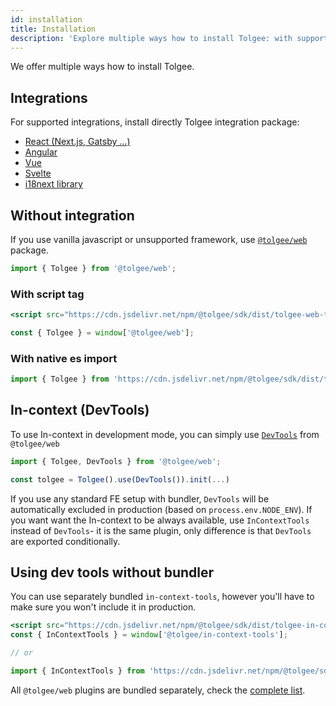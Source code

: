 ```yaml
---
id: installation
title: Installation
description: 'Explore multiple ways how to install Tolgee: with supported integrations, using dev tools without bundler and more.'
---
```


We offer multiple ways how to install Tolgee.

## Integrations

For supported integrations, install directly Tolgee integration package:

 - [React (Next.js, Gatsby ...)](./integrations/react/installation)
 - [Angular](./integrations/angular/installation)
 - [Vue](./integrations/vue/installation)
 - [Svelte](./integrations/svelte/installation)
 - [i18next library](./integrations/i18next/installation)


## Without integration

If you use vanilla javascript or unsupported framework, use [`@tolgee/web`](./api/web_package/about) package.


<InstallationTabs lib="@tolgee/web" />

```ts
import { Tolgee } from '@tolgee/web';
```

### With script tag

```jsx
<script src="https://cdn.jsdelivr.net/npm/@tolgee/sdk/dist/tolgee-web-tolgee.umd.min.js"></script>
```

```ts
const { Tolgee } = window['@tolgee/web'];
```

### With native es import

```ts
import { Tolgee } from 'https://cdn.jsdelivr.net/npm/@tolgee/sdk/dist/tolgee-web-tolgee.esm.min.mjs'
```

## In-context (DevTools)

To use In-context in development mode, you can simply use [`DevTools`](./api/web_package/bundled-plugins#devtools) from `@tolgee/web`

```ts
import { Tolgee, DevTools } from '@tolgee/web';

const tolgee = Tolgee().use(DevTools()).init(...)
```

If you use any standard FE setup with bundler, `DevTools` will be automatically excluded in production (based on `process.env.NODE_ENV`). If you want want the In-context to be always available, use `InContextTools` instead of `DevTools`- it is the same plugin, only difference is that `DevTools` are exported conditionally.

## Using dev tools without bundler

You can use separately bundled `in-context-tools`, however you'll have to make sure you won't include it in production.

```jsx
<script src="https://cdn.jsdelivr.net/npm/@tolgee/sdk/dist/tolgee-in-context-tools.umd.min.js"></script>;
const { InContextTools } = window['@tolgee/in-context-tools'];

// or

import { InContextTools } from 'https://cdn.jsdelivr.net/npm/@tolgee/sdk/dist/tolgee-in-context-tools.esm.min.mjs';
```

All `@tolgee/web` plugins are bundled separately, check the [complete list](https://cdn.jsdelivr.net/npm/@tolgee/web/dist/).
